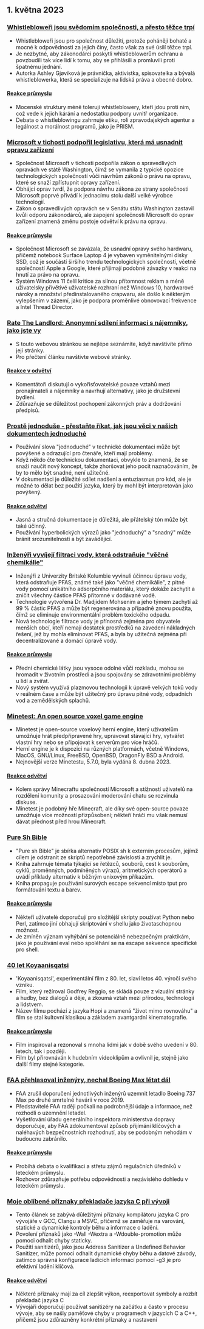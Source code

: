 

<CallToAction />

<Steps>

## 1. května 2023

### [Whistlebloweři jsou svědomím společnosti, a přesto těžce trpí](https://covertactionmagazine.com/2023/04/25/whistleblowers-are-the-conscience-of-society-yet-suffer-gravely-for-trying-to-hold-the-rich-and-powerful-accountable-for-their-sins/)

- Whistlebloweři jsou pro společnost důležití, protože pohánějí bohaté a mocné k odpovědnosti za jejich činy, často však za své úsilí těžce trpí.
- Je nezbytné, aby zákonodárci poskytli whistleblowerům ochranu a povzbudili tak více lidí k tomu, aby se přihlásili a promluvili proti špatnému jednání.
- Autorka Ashley Gjøviková je právnička, aktivistka, spisovatelka a bývalá whistleblowerka, která se specializuje na lidská práva a obecné dobro.

#### [Reakce průmyslu](http://news.ycombinator.com/item?id=35762780)

- Mocenské struktury méně tolerují whistleblowery, kteří jdou proti nim, což vede k jejich kárání a nedostatku podpory uvnitř organizace.
- Debata o whistleblowingu zahrnuje etiku, roli zpravodajských agentur a legálnost a morálnost programů, jako je PRISM.

### [Microsoft v tichosti podpořil legislativu, která má usnadnit opravu zařízení](https://grist.org/technology/microsoft-right-to-repair-quietly-supported-legislation-to-make-it-easier-to-fix-devices-heres-why-thats-a-big-deal/)

- Společnost Microsoft v tichosti podpořila zákon o spravedlivých opravách ve státě Washington, čímž se vymanila z typické opozice technologických společností vůči návrhům zákonů o právu na opravu, které se snaží zpřístupnit opravy zařízení.
- Obhájci oprav tvrdí, že podpora návrhu zákona ze strany společnosti Microsoft poprvé přivádí k jednacímu stolu další velké výrobce technologií.
- Zákon o spravedlivých opravách se v Senátu státu Washington zastavil kvůli odporu zákonodárců, ale zapojení společnosti Microsoft do oprav zařízení znamená změnu postoje odvětví k právu na opravu.

#### [Reakce průmyslu](http://news.ycombinator.com/item?id=35758842)

- Společnost Microsoft se zavázala, že usnadní opravy svého hardwaru, přičemž notebook Surface Laptop 4 je vybaven vyměnitelnými disky SSD, což je součástí širšího trendu technologických společností, včetně společností Apple a Google, které přijímají podobné závazky v reakci na hnutí za právo na opravu.
- Systém Windows 11 čelil kritice za silnou přítomnost reklam a méně uživatelsky přívětivé uživatelské rozhraní než Windows 10, hardwarové nároky a množství předinstalovaného crapwaru, ale došlo k některým vylepšením v zázemí, jako je podpora proměnlivé obnovovací frekvence a Intel Thread Director.

### [Rate The Landlord: Anonymní sdílení informací s nájemníky, jako jste vy](https://ratethelandlord.org)

- S touto webovou stránkou se nejlépe seznámíte, když navštívíte přímo její stránky.
- Pro přečtení článku navštivte webové stránky.

#### [Reakce v odvětví](http://news.ycombinator.com/item?id=35759016)

- Komentátoři diskutují o vykořisťovatelské povaze vztahů mezi pronajímateli a nájemníky a navrhují alternativy, jako je družstevní bydlení.
- Zdůrazňuje se důležitost pochopení zákonných práv a dodržování předpisů.

### [Prostě jednoduše - přestaňte říkat, jak jsou věci v našich dokumentech jednoduché](https://justsimply.dev/)

- Používání slova "jednoduché" v technické dokumentaci může být povýšené a odrazující pro čtenáře, kteří mají problémy.
- Když někdo čte technickou dokumentaci, obvykle to znamená, že se snaží naučit nový koncept, takže zhoršovat jeho pocit naznačováním, že by to mělo být snadné, není užitečné.
- V dokumentaci je důležité sdílet nadšení a entuziasmus pro kód, ale je možné to dělat bez použití jazyka, který by mohl být interpretován jako povýšený.

#### [Reakce odvětví](http://news.ycombinator.com/item?id=35759449)

- Jasná a stručná dokumentace je důležitá, ale přátelský tón může být také účinný.
- Používání hyperbolických výrazů jako "jednoduchý" a "snadný" může bránit srozumitelnosti a být zavádějící.

### [Inženýři vyvíjejí filtraci vody, která odstraňuje "věčné chemikálie"](https://news.ubc.ca/2023/03/22/new-ubc-water-treatment-zaps-forever-chemicals-for-good/)

- Inženýři z Univerzity Britské Kolumbie vyvinuli účinnou úpravu vody, která odstraňuje PFAS, známé také jako "věčné chemikálie", z pitné vody pomocí unikátního adsorpčního materiálu, který dokáže zachytit a zničit všechny částice PFAS přítomné v dodávané vodě.
- Technologie vytvořená Dr. Madjidem Mohsenim a jeho týmem zachytí až 99 % částic PFAS a může být regenerována a případně znovu použita, čímž se eliminuje environmentální problém toxického odpadu.
- Nová technologie filtrace vody je přínosná zejména pro obyvatele menších obcí, kteří nemají dostatek prostředků na zavedení nákladných řešení, jež by mohla eliminovat PFAS, a byla by užitečná zejména při decentralizované a domácí úpravě vody.

#### [Reakce průmyslu](http://news.ycombinator.com/item?id=35764476)

- Přední chemické látky jsou vysoce odolné vůči rozkladu, mohou se hromadit v životním prostředí a jsou spojovány se zdravotními problémy u lidí a zvířat.
- Nový systém využívá plazmovou technologii k úpravě velkých toků vody v reálném čase a může být užitečný pro úpravu pitné vody, odpadních vod a zemědělských splachů.

### [Minetest: An open source voxel game engine](https://www.minetest.net/)

- Minetest je open-source voxelový herní engine, který uživatelům umožňuje hrát předpřipravené hry, upravovat stávající hry, vytvářet vlastní hry nebo se připojovat k serverům pro více hráčů.
- Herní engine je k dispozici na různých platformách, včetně Windows, MacOS, GNU/Linux, FreeBSD, OpenBSD, DragonFly BSD a Android.
- Nejnovější verze Minetestu, 5.7.0, byla vydána 8. dubna 2023.

#### [Reakce odvětví](http://news.ycombinator.com/item?id=35766570)

- Kolem správy Minecraftu společností Microsoft a stížností uživatelů na rozdělení komunity a prosazování moderování chatu se rozvinula diskuse.
- Minetest je podobný hře Minecraft, ale díky své open-source povaze umožňuje více možností přizpůsobení; někteří hráči mu však nemusí dávat přednost před hrou Minecraft.

### [Pure Sh Bible](https://github.com/dylanaraps/pure-sh-bible)

- "Pure sh Bible" je sbírka alternativ POSIX sh k externím procesům, jejímž cílem je odstranit ze skriptů nepotřebné závislosti a zrychlit je.
- Kniha zahrnuje témata týkající se řetězců, souborů, cest k souborům, cyklů, proměnných, podmíněných výrazů, aritmetických operátorů a uvádí příklady alternativ k běžným unixovým příkazům.
- Kniha propaguje používání surových escape sekvencí místo tput pro formátování textu a barev.

#### [Reakce průmyslu](http://news.ycombinator.com/item?id=35765707)

- Někteří uživatelé doporučují pro složitější skripty používat Python nebo Perl, zatímco jiní obhajují skriptování v shellu jako životaschopnou možnost.
- Je zmíněn význam vyhýbání se potenciálně nebezpečným praktikám, jako je používání eval nebo spoléhání se na escape sekvence specifické pro shell.

### [40 let Koyaanisqatsi](https://www.thecurb.com.au/40-years-of-koyaanisqatsi/)

- 'Koyaanisqatsi', experimentální film z 80. let, slaví letos 40. výročí svého vzniku.
- Film, který režíroval Godfrey Reggio, se skládá pouze z vizuální stránky a hudby, bez dialogů a děje, a zkoumá vztah mezi přírodou, technologií a lidstvem.
- Název filmu pochází z jazyka Hopi a znamená "život mimo rovnováhu" a film se stal kultovní klasikou a základem avantgardní kinematografie.

#### [Reakce průmyslu](http://news.ycombinator.com/item?id=35764584)

- Film inspiroval a rezonoval s mnoha lidmi jak v době svého uvedení v 80. letech, tak i později.
- Film byl přirovnáván k hudebním videoklipům a ovlivnil je, stejně jako další filmy stejné kategorie.

### [FAA přehlasoval inženýry, nechal Boeing Max létat dál](https://apnews.com/article/boeing-max-crashes-faa-ea8fac0ad2758b08c58d2d64756fbf37)

- FAA zrušil doporučení jednotlivých inženýrů uzemnit letadlo Boeing 737 Max po druhé smrtelné havárii v roce 2019.
- Představitelé FAA raději počkali na podrobnější údaje a informace, než rozhodli o uzemnění letadel.
- Vyšetřování úřadu generálního inspektora ministerstva dopravy doporučuje, aby FAA zdokumentoval způsob přijímání klíčových a naléhavých bezpečnostních rozhodnutí, aby se podobným nehodám v budoucnu zabránilo.

#### [Reakce průmyslu](http://news.ycombinator.com/item?id=35761706)

- Probíhá debata o kvalifikaci a střetu zájmů regulačních úředníků v leteckém průmyslu.
- Rozhovor zdůrazňuje potřebu odpovědnosti a nezávislého dohledu v leteckém průmyslu.

### [Moje oblíbené příznaky překladače jazyka C při vývoji](https://nullprogram.com/blog/2023/04/29/)

- Tento článek se zabývá důležitými příznaky kompilátoru jazyka C pro vývojáře v GCC, Clangu a MSVC, přičemž se zaměřuje na varování, statické a dynamické kontroly běhu a informace o ladění.
- Povolení příznaků jako -Wall -Wextra a -Wdouble-promotion může pomoci odhalit chyby staticky.
- Použití sanitizérů, jako jsou Address Sanitizer a Undefined Behavior Sanitizer, může pomoci odhalit dynamické chyby běhu a datové závody, zatímco správná konfigurace ladicích informací pomocí -g3 je pro efektivní ladění klíčová.

#### [Reakce odvětví](http://news.ycombinator.com/item?id=35758898)

- Některé příznaky mají za cíl zlepšit výkon, reexportovat symboly a rozbít překladač jazyka C
- Vývojáři doporučují používat sanitizéry na začátku a často v procesu vývoje, aby se našly paměťové chyby v programech v jazycích C a C++, přičemž jsou zdůrazněny konkrétní příznaky a nastavení

</Steps>
